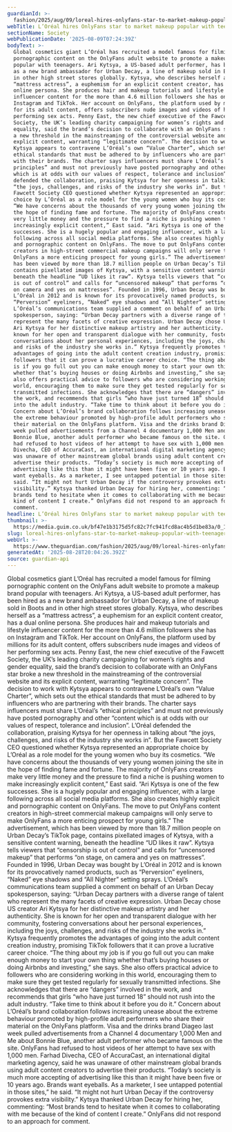 ```yaml
---
guardianId: >-
  fashion/2025/aug/09/loreal-hires-onlyfans-star-to-market-makeup-popular-with-teenagers
webTitle: L’Oréal hires OnlyFans star to market makeup popular with teenagers
sectionName: Society
webPublicationDate: '2025-08-09T07:24:39Z'
bodyText: >-
  Global cosmetics giant L’Oréal has recruited a model famous for filming
  pornographic content on the OnlyFans adult website to promote a makeup brand
  popular with teenagers. Ari Kytsya, a US-based adult performer, has been hired
  as a new brand ambassador for Urban Decay, a line of makeup sold in Boots and
  in other high street stores globally. Kytsya, who describes herself as a
  “mattress actress”, a euphemism for an explicit content creator, has a dual
  online persona. She produces hair and makeup tutorials and lifestyle
  influencer content for the more than 4.6 million followers she has on
  Instagram and TikTok. Her account on OnlyFans, the platform used by millions
  for its adult content, offers subscribers nude images and videos of her
  performing sex acts. Penny East, the new chief executive of the Fawcett
  Society, the UK’s leading charity campaigning for women’s rights and gender
  equality, said the brand’s decision to collaborate with an OnlyFans star broke
  a new threshold in the mainstreaming of the controversial website and its
  explicit content, warranting “legitimate concern”. The decision to work with
  Kytsya appears to contravene L’Oréal’s own “Value Charter”, which sets out the
  ethical standards that must be adhered to by influencers who are partnering
  with their brands. The charter says influencers must share L’Oréal’s “ethical
  principles” and must not previously have posted pornography and other “content
  which is at odds with our values of respect, tolerance and inclusion”. L’Oréal
  defended the collaboration, praising Kytsya for her openness in talking about
  “the joys, challenges, and risks of the industry she works in”. But the
  Fawcett Society CEO questioned whether Kytsya represented an appropriate
  choice by L’Oréal as a role model for the young women who buy its cosmetics.
  “We have concerns about the thousands of very young women joining the site in
  the hope of finding fame and fortune. The majority of OnlyFans creators make
  very little money and the pressure to find a niche is pushing women to make
  increasingly explicit content,” East said. “Ari Kytsya is one of the few
  successes. She is a hugely popular and engaging influencer, with a large
  following across all social media platforms. She also creates highly explicit
  and pornographic content on OnlyFans. The move to put OnlyFans content
  creators in high-street commercial makeup campaigns will only serve to make
  OnlyFans a more enticing prospect for young girls.” The advertisement, which
  has been viewed by more than 18.7 million people on Urban Decay’s TikTok page,
  contains pixellated images of Kytsya, with a sensitive content warning,
  beneath the headline “UD likes it raw”. Kytsya tells viewers that “censorship
  is out of control” and calls for “uncensored makeup” that performs “on stage,
  on camera and yes on mattresses”. Founded in 1996, Urban Decay was bought by
  L’Oréal in 2012 and is known for its provocatively named products, such as
  “Perversion” eyeliners, “Naked” eye shadows and “All Nighter” setting sprays.
  L’Oréal’s communications team supplied a comment on behalf of an Urban Decay
  spokesperson, saying: “Urban Decay partners with a diverse range of talent who
  represent the many facets of creative expression. Urban Decay chose US creator
  Ari Kytsya for her distinctive makeup artistry and her authenticity. She is
  known for her open and transparent dialogue with her community, fostering
  conversations about her personal experiences, including the joys, challenges,
  and risks of the industry she works in.” Kytsya frequently promotes the
  advantages of going into the adult content creation industry, promising TikTok
  followers that it can prove a lucrative career choice. “The thing about my job
  is if you go full out you can make enough money to start your own thing
  whether that’s buying houses or doing Airbnbs and investing,” she says. She
  also offers practical advice to followers who are considering working in this
  world, encouraging them to make sure they get tested regularly for sexually
  transmitted infections. She acknowledges that there are “dangers” involved in
  the work, and recommends that girls “who have just turned 18” should not rush
  into the adult industry. “Take time to think about it before you do it.”
  Concern about L’Oréal’s brand collaboration follows increasing unease about
  the extreme behaviour promoted by high-profile adult performers who share
  their material on the OnlyFans platform. Visa and the drinks brand Diageo last
  week pulled advertisements from a Channel 4 documentary 1,000 Men and Me about
  Bonnie Blue, another adult performer who became famous on the site. OnlyFans
  had refused to host videos of her attempt to have sex with 1,000 men. Farhad
  Divecha, CEO of AccuraCast, an international digital marketing agency, said he
  was unaware of other mainstream global brands using adult content creators to
  advertise their products. “Today’s society is much more accepting of
  advertising like this than it might have been five or 10 years ago. Brands
  want eyeballs. As a marketer, I see untapped potential in those sites,” he
  said. “It might not hurt Urban Decay if the controversy provokes extra
  visibility.” Kytsya thanked Urban Decay for hiring her, commenting: “Most
  brands tend to hesitate when it comes to collaborating with me because of the
  kind of content I create.” OnlyFans did not respond to an approach for
  comment.
headline: L’Oréal hires OnlyFans star to market makeup popular with teenagers
thumbnail: >-
  https://media.guim.co.uk/bf47e1b3175d5fc82c7fc941fcd8ac4b5d1be83a/0_1_5000_3998/500.jpg
slug: loreal-hires-onlyfans-star-to-market-makeup-popular-with-teenagers
webUrl: >-
  https://www.theguardian.com/fashion/2025/aug/09/loreal-hires-onlyfans-star-to-market-makeup-popular-with-teenagers
generatedAt: '2025-08-28T20:04:26.392Z'
source: guardian-api
---
```

Global cosmetics giant L’Oréal has recruited a model famous for filming pornographic content on the OnlyFans adult website to promote a makeup brand popular with teenagers. Ari Kytsya, a US-based adult performer, has been hired as a new brand ambassador for Urban Decay, a line of makeup sold in Boots and in other high street stores globally. Kytsya, who describes herself as a “mattress actress”, a euphemism for an explicit content creator, has a dual online persona. She produces hair and makeup tutorials and lifestyle influencer content for the more than 4.6 million followers she has on Instagram and TikTok. Her account on OnlyFans, the platform used by millions for its adult content, offers subscribers nude images and videos of her performing sex acts. Penny East, the new chief executive of the Fawcett Society, the UK’s leading charity campaigning for women’s rights and gender equality, said the brand’s decision to collaborate with an OnlyFans star broke a new threshold in the mainstreaming of the controversial website and its explicit content, warranting “legitimate concern”. The decision to work with Kytsya appears to contravene L’Oréal’s own “Value Charter”, which sets out the ethical standards that must be adhered to by influencers who are partnering with their brands. The charter says influencers must share L’Oréal’s “ethical principles” and must not previously have posted pornography and other “content which is at odds with our values of respect, tolerance and inclusion”. L’Oréal defended the collaboration, praising Kytsya for her openness in talking about “the joys, challenges, and risks of the industry she works in”. But the Fawcett Society CEO questioned whether Kytsya represented an appropriate choice by L’Oréal as a role model for the young women who buy its cosmetics. “We have concerns about the thousands of very young women joining the site in the hope of finding fame and fortune. The majority of OnlyFans creators make very little money and the pressure to find a niche is pushing women to make increasingly explicit content,” East said. “Ari Kytsya is one of the few successes. She is a hugely popular and engaging influencer, with a large following across all social media platforms. She also creates highly explicit and pornographic content on OnlyFans. The move to put OnlyFans content creators in high-street commercial makeup campaigns will only serve to make OnlyFans a more enticing prospect for young girls.” The advertisement, which has been viewed by more than 18.7 million people on Urban Decay’s TikTok page, contains pixellated images of Kytsya, with a sensitive content warning, beneath the headline “UD likes it raw”. Kytsya tells viewers that “censorship is out of control” and calls for “uncensored makeup” that performs “on stage, on camera and yes on mattresses”. Founded in 1996, Urban Decay was bought by L’Oréal in 2012 and is known for its provocatively named products, such as “Perversion” eyeliners, “Naked” eye shadows and “All Nighter” setting sprays. L’Oréal’s communications team supplied a comment on behalf of an Urban Decay spokesperson, saying: “Urban Decay partners with a diverse range of talent who represent the many facets of creative expression. Urban Decay chose US creator Ari Kytsya for her distinctive makeup artistry and her authenticity. She is known for her open and transparent dialogue with her community, fostering conversations about her personal experiences, including the joys, challenges, and risks of the industry she works in.” Kytsya frequently promotes the advantages of going into the adult content creation industry, promising TikTok followers that it can prove a lucrative career choice. “The thing about my job is if you go full out you can make enough money to start your own thing whether that’s buying houses or doing Airbnbs and investing,” she says. She also offers practical advice to followers who are considering working in this world, encouraging them to make sure they get tested regularly for sexually transmitted infections. She acknowledges that there are “dangers” involved in the work, and recommends that girls “who have just turned 18” should not rush into the adult industry. “Take time to think about it before you do it.” Concern about L’Oréal’s brand collaboration follows increasing unease about the extreme behaviour promoted by high-profile adult performers who share their material on the OnlyFans platform. Visa and the drinks brand Diageo last week pulled advertisements from a Channel 4 documentary 1,000 Men and Me about Bonnie Blue, another adult performer who became famous on the site. OnlyFans had refused to host videos of her attempt to have sex with 1,000 men. Farhad Divecha, CEO of AccuraCast, an international digital marketing agency, said he was unaware of other mainstream global brands using adult content creators to advertise their products. “Today’s society is much more accepting of advertising like this than it might have been five or 10 years ago. Brands want eyeballs. As a marketer, I see untapped potential in those sites,” he said. “It might not hurt Urban Decay if the controversy provokes extra visibility.” Kytsya thanked Urban Decay for hiring her, commenting: “Most brands tend to hesitate when it comes to collaborating with me because of the kind of content I create.” OnlyFans did not respond to an approach for comment.
